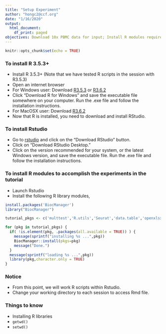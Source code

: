 ```yaml
---
title: "Setup Experiment"
author: "hongc2@ccf.org"
date: "1/16/2020"
output:
  html_document:
    df_print: paged
objectives: Download 10x PBMC data for input; Install R modules required
---
```


```r
knitr::opts_chunk$set(echo = TRUE)
```

### To install R 3.5.3+
- Install R 3.5.3+ (Note that we have tested R scripts in the session with R3.5.3)
- Open an internet browser
- For Windows user: Download [R3.5.3](http://healthstat.snu.ac.kr/CRAN/bin/windows/base/old/3.5.3/R-3.5.3-win.exe) or [R3.6.2](http://healthstat.snu.ac.kr/CRAN/bin/windows/base/old/3.6.2/R-3.6.2-win.exe)
- Click "Download R for Windows" and save the executable file somewhere on your computer. Run the .exe file and follow the installation instructions.
- For MacOSX user: Download [R3.6.2](https://cran.seoul.go.kr/bin/macosx/R-3.6.2.pkg)
- Now that R is installed, you need to download and install RStudio.

### To install Rstudio
- Go to [rstudio](www.rstudio.com) and click on the "Download RStudio" button.
- Click on "Download RStudio Desktop."
- Click on the version recommended for your system, or the latest Windows version, and save the executable file. Run the .exe file and follow the installation instructions. 

### To install R modules to accomplish the experiments in the tutorial
- Launch Rstudio
- Install the following R library modules,
```r
install.packages('BiocManager')
library("BiocManager")

tutorial_pkgs <- c('multtest','R.utils','Seurat','data.table','openxlsx','reshape2','dplyr','reticulate','cowplot','grid','gridExtra','ggplot2','randomcoloR','pheatmap','stringr','tools')

for (pkg in tutorial_pkgs) {
  if( !is.element(pkg, .packages(all.available = TRUE)) ) {
    message(sprintf("installing %s ...",pkg))
    BiocManager::install(pkgs=pkg)
    message("Done.")
  }
  message(sprintf("loading %s ...",pkg))
  library(pkg,character.only = TRUE)
}
```

### Notice
- From this point, we will work R scripts within Rstudio.
- Change your working directory to each session to access Rmd file. 

### Things to know
- Installing R libraries
- `getwd()`
- `setwd()`